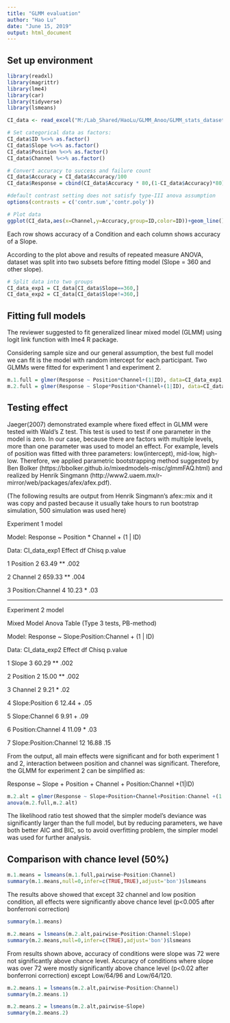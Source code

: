 ```yaml
---
title: "GLMM evaluation"
author: "Hao Lu"
date: "June 15, 2019"
output: html_document
---
```


## Set up environment

```r
library(readxl)
library(magrittr)
library(lme4)
library(car)
library(tidyverse)
library(lsmeans)

CI_data <- read_excel("M:/Lab_Shared/HaoLu/GLMM_Anoo/GLMM_stats_dataset.xlsx")

# Set categorical data as factors:
CI_data$ID %<>% as.factor()
CI_data$Slope %<>% as.factor()
CI_data$Position %<>% as.factor()
CI_data$Channel %<>% as.factor()

# Convert accuracy to success and failure count
CI_data$Accuracy = CI_data$Accuracy/100
CI_data$Response = cbind(CI_data$Accuracy * 80,(1-CI_data$Accuracy)*80)

#default contrast setting does not satisfy type-III anova assumption
options(contrasts = c('contr.sum','contr.poly'))

# Plot data
ggplot(CI_data,aes(x=Channel,y=Accuracy,group=ID,color=ID))+geom_line()+facet_grid(Position~Slope)
```

Each row shows accuracy of a Condition and each column shows accuracy of a Slope.

According to the plot above and results of repeated measure ANOVA, dataset was split into two subsets before fitting model (Slope = 360 and other slope).

```r
# Split data into two groups
CI_data_exp1 = CI_data[CI_data$Slope==360,]
CI_data_exp2 = CI_data[CI_data$Slope!=360,]
```

## Fitting full models

The reviewer suggested to fit generalized linear mixed model (GLMM) using logit link function with lme4 R package. 

Considering sample size and our general assumption, the best full model we can fit is the model with random intercept for each participant. Two GLMMs were fitted for experiment 1 and experiment 2.

```r
m.1.full = glmer(Response ~ Position*Channel+(1|ID), data=CI_data_exp1, family='binomial'('logit'))
m.2.full = glmer(Response ~ Slope*Position*Channel+(1|ID), data=CI_data_exp2, family='binomial'('logit'))
```

## Testing effect

Jaeger(2007) demonstrated example where fixed effect in GLMM were tested with Wald's Z test. This test is used to test if one parameter in the model is zero. In our case, because there are factors with multiple levels, more than one parameter was used to model an effect. For example, levels of position was fitted with three parameters: low(intercept), mid-low, high-low. Therefore, we applied parametric bootstrapping method suggested by Ben Bolker (https://bbolker.github.io/mixedmodels-misc/glmmFAQ.html) and realized by Henrik Singmann (http://www2.uaem.mx/r-mirror/web/packages/afex/afex.pdf).

(The following results are output from Henrik Singmann's afex::mix and it was copy and pasted because it usually take hours to run bootstrap simulation, 500 simulation was used here)


Experiment 1 model

Model: Response ~ Position * Channel + (1 | ID)

Data: CI_data_exp1
            Effect df     Chisq p.value
            
1         Position  2  63.49 **    .002

2          Channel  2 659.33 **    .004

3 Position:Channel  4   10.23 *     .03

---

 Experiment 2 model
 
Mixed Model Anova Table (Type 3 tests, PB-method)

Model: Response ~ Slope:Position:Channel + (1 | ID)

Data: CI_data_exp2
                  Effect df    Chisq p.value
                  
1                  Slope  3 60.29 **    .002

2               Position  2 15.00 **    .002

3                Channel  2   9.21 *     .02

4         Slope:Position  6  12.44 +     .05

5          Slope:Channel  6   9.91 +     .09

6       Position:Channel  4  11.09 *     .03

7 Slope:Position:Channel 12    16.88     .15


From the output, all main effects were significant and for both experiment 1 and 2, interaction between position and channel was significant. Therefore, the GLMM for experiment 2 can be simplified as:

Response ~ Slope + Position + Channel + Position:Channel  +(1|ID)

```r
m.2.alt = glmer(Response ~ Slope+Position+Channel+Position:Channel +(1|ID), data=CI_data_exp2, family='binomial')
anova(m.2.full,m.2.alt)
```

The likelihood ratio test showed that the simpler model's deviance was significantly larger than the full model, but by reducing parameters, we have both better AIC and BIC, so to avoid overfitting problem, the simpler model was used for further analysis.

## Comparison with chance level (50%)



```r
m.1.means = lsmeans(m.1.full,pairwise~Position:Channel)
summary(m.1.means,null=0,infer=c(TRUE,TRUE),adjust='bon')$lsmeans
```

The results above showed that except 32 channel and low position condition, all effects were significantly above chance level (p<0.005 after bonferroni correction)

```r
summary(m.1.means)
```


```r
m.2.means = lsmeans(m.2.alt,pairwise~Position:Channel:Slope)
summary(m.2.means,null=0,infer=c(TRUE),adjust='bon')$lsmeans
```

From results shown above, accuracy of conditions were slope was 72 were not significantly above chance level. Accuracy of conditions where slope was over 72 were mostly significantly above chance level (p<0.02 after bonferroni correction) except Low/64/96 and Low/64/120.


```r
m.2.means.1 = lsmeans(m.2.alt,pairwise~Position:Channel)
summary(m.2.means.1)
```
```r
m.2.means.2 = lsmeans(m.2.alt,pairwise~Slope)
summary(m.2.means.2)
```
